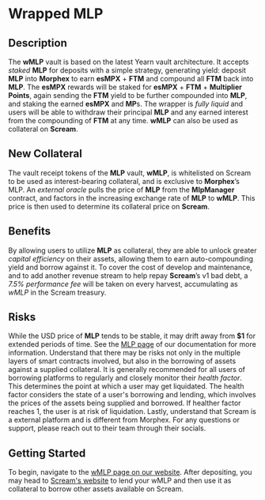 # Wrapped MLP

## Description

The **wMLP** vault is based on the latest Yearn vault architecture. It accepts *staked* **MLP** for deposits with a simple strategy, generating yield: deposit **MLP** into **Morphex** to earn **esMPX** + **FTM** and compound all **FTM** back into **MLP**. The **esMPX** rewards will be staked for **esMPX** + **FTM** + **Multiplier Points**, again sending the **FTM** yield to be further compounded into **MLP**, and staking the earned **esMPX** and **MP**s. The wrapper is *fully liquid* and users will be able to withdraw their principal **MLP** and any earned interest from the compounding of **FTM** at any time. **wMLP** can also be used as collateral on **Scream**.

## New Collateral

The vault receipt tokens of the **MLP** vault, **wMLP**, is whitelisted on Scream to be used as interest-bearing collateral, and is exclusive to **Morphex**’s MLP. An *external oracle* pulls the price of **MLP** from the **MlpManager** contract, and factors in the increasing exchange rate of **MLP** to **wMLP**. This price is then used to determine its collateral price on **Scream**.

## Benefits

By allowing users to utilize **MLP** as collateral, they are able to unlock greater *capital efficiency* on their assets, allowing them to earn auto-compounding yield and borrow against it. To cover the cost of develop and maintenance, and to add another revenue stream to help repay **Scream**’s v1 bad debt, a *7.5% performance fee* will be taken on every harvest, accumulating as *wMLP* in the Scream treasury.

## Risks
While the USD price of **MLP** tends to be stable, it may drift away from **$1** for extended periods of time. See the [MLP page](https://docs.morphex.trade/mlp) of our documentation for more information. Understand that there may be risks not only in the multiple layers of smart contracts involved, but also in the borrowing of assets against a supplied collateral. It is generally recommended for all users of borrowing platforms to regularly and closely monitor their *health factor*. This determines the point at which a user may get liquidated. The health factor considers the state of a user's borrowing and lending, which involves the prices of the assets being supplied and borrowed. If healther factor reaches 1, the user is at risk of liquidation. Lastly, understand that Scream is a external platform and is different from Morphex. For any questions or support, please reach out to their team through their socials.

## Getting Started
To begin, navigate to the [wMLP page on our website](https://www.morphex.trade/wrapper). After depositing, you may head to [Scream's website](https://scream.sh/lend) to lend your wMLP and then use it as collateral to borrow other assets available on Scream.
